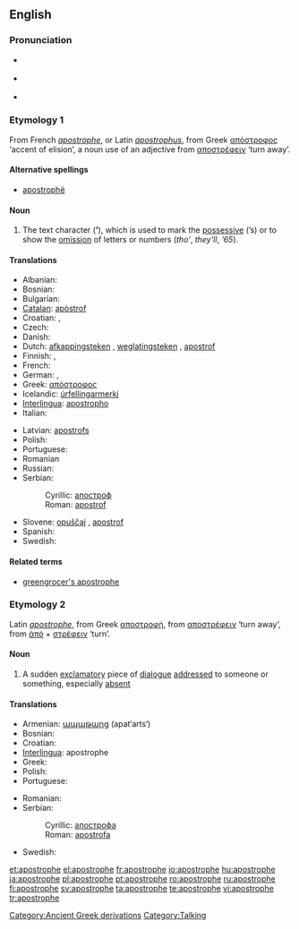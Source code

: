 {{was wotd|2007|February|13}}
==English==
{{wikipedia}}

===Pronunciation===
*{{italbrac|[[RP]]}} {{IPA|/əˈpɒs.trə.fi/}}
*{{italbrac|US}} {{IPA|/əˈpɑːs.trə.fi/}}
*{{audio|en-us-apostrophe.ogg|Audio (US)}}

===Etymology 1===
From French ''[[apostrophe#French|apostrophe]]'', or Latin ''[[apostrophus]]'', from Greek [[απόστροφος]] ‘accent of elision’, a noun use of an adjective from [[αποστρέφειν]] ‘turn away’.

====Alternative spellings====
*[[apostrophë]]

====Noun====
{{en-noun}}

# {{context|orthography}} The text character ('''’'''), which is used to mark the [[possessive]] (’s) or to show the [[omission]] of letters or numbers (''tho’'', ''they’ll'', ''’65'').

====Translations====
{{rfc-level|Translations at L3+ (AutoFormat would have corrected level of Translations)}}
{{top}}
* Albanian: {{t+|sq|apostrof|m|xs=Albanian}}
* Bosnian: {{t-|bs|apostrof|m}}
* Bulgarian: {{t-|bg|апостроф|m|sc=Cyrl}}
* [[Catalan]]: [[apòstrof]] {{m}}
* Croatian: {{t-|hr|apostrof|m}}, {{t-|hr|izostavnik|m}}
* Czech: {{t-|cs|apostrof|m}}
* Danish: {{t-|da|apostrof}}
* Dutch: [[afkappingsteken]] {{n}}, [[weglatingsteken]] {{n}}, [[apostrof]] {{f}}
* Finnish: {{t+|fi|heittomerkki}}, {{t-|fi|apostrofi}}
* French: {{t+|fr|apostrophe|f}}
* German: {{t+|de|Apostroph|m}}, {{t-|de|Hochkomma|n}}
* Greek: [[απόστροφος]] {{f}} 
* Icelandic: [[úrfellingarmerki]] {{n}}
* [[Interlingua]]: [[apostropho]]
* Italian: {{t+|it|apostrofo|m}}
{{mid}}
* Latvian: [[apostrofs]] {{m}}
* Polish: {{t+|pl|apostrof|m}}
* Portuguese: {{t+|pt|apóstrofo|m}}
* Romanian {{t+|ro|apostrof|n}}
* Russian: {{t-|ru|апостроф|m|tr=apostróf|sc=Cyrl}}
* Serbian:
*: Cyrillic: [[апостроф]] {{m}}
*: Roman: [[apostrof]] {{m}}
* Slovene: [[opuščaj]] {{m}}, [[apostrof]] {{m}}
* Spanish: {{t-|es|apóstrofo|m}}
* Swedish: {{t-|sv|apostrof}}
{{bottom}}

====Related terms====
*[[greengrocer's apostrophe]]

{{punctuation}}

===Etymology 2===
Latin ''[[apostrophe#Latin|apostrophe]]'', from Greek [[αποστροφή]], from [[αποστρέφειν]] ‘turn away’, from [[ἀπό]] + [[στρέφειν]] ‘turn’.

====Noun====
{{en-noun}}

# {{rhetoric}} A sudden [[exclamatory]] piece of [[dialogue]] [[addressed]] to someone or something, especially [[absent]]

====Translations====
{{top}}
* Armenian: [[ապաթարց]] (apat‘arts‘)
* Bosnian: {{t-|bs|apostrofa|f}}
* Croatian: {{t-|hr|apostrofa|f}}
* [[Interlingua]]: apostrophe
* Greek: {{t+|el|αποστροφή|f|sc=Grek}}
* Polish: {{t-|pl|apostrofa|f}}
* Portuguese: {{t-|pt|apóstrofe|f}}
{{mid}}
* Romanian: {{t+|ro|apostrof|n}}
* Serbian:
*: Cyrillic: [[апострофа]] {{f}}
*: Roman: [[apostrofa]] {{f}}
* Swedish: {{t-|sv|apostrof}}
{{bottom}}

[[Category:Ancient Greek derivations]]
[[Category:Talking]]

[[et:apostrophe]]
[[el:apostrophe]]
[[fr:apostrophe]]
[[io:apostrophe]]
[[hu:apostrophe]]
[[ja:apostrophe]]
[[pl:apostrophe]]
[[pt:apostrophe]]
[[ro:apostrophe]]
[[ru:apostrophe]]
[[fi:apostrophe]]
[[sv:apostrophe]]
[[ta:apostrophe]]
[[te:apostrophe]]
[[vi:apostrophe]]
[[tr:apostrophe]]